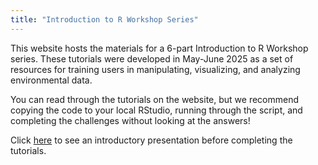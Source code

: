 ```yaml
---
title: "Introduction to R Workshop Series"
---
```


This website hosts the materials for a 6-part Introduction to R Workshop series. These tutorials were developed in May-June 2025 as a set of resources for training users in manipulating, visualizing, and analyzing environmental data.

You can read through the tutorials on the website, but we recommend copying the code to your local RStudio, running through the script, and completing the challenges without looking at the answers!

Click [here](files/Introduction_to_R.pptx) to see an introductory presentation before completing the tutorials. 

